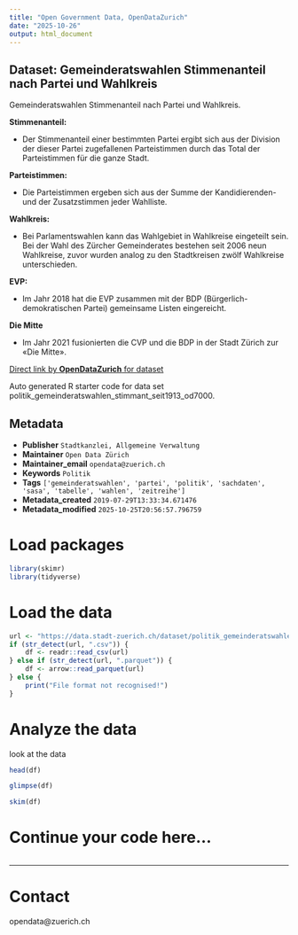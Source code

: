 ```yaml
---
title: "Open Government Data, OpenDataZurich"
date: "2025-10-26"
output: html_document
---
```


## Dataset: Gemeinderatswahlen Stimmenanteil nach Partei und Wahlkreis

Gemeinderatswahlen Stimmenanteil nach Partei und Wahlkreis.

**Stimmenanteil:**

-  Der Stimmenanteil einer bestimmten Partei ergibt sich aus der Division der dieser Partei zugefallenen
Parteistimmen durch das Total der Parteistimmen für die ganze Stadt.

 

[]()

**Parteistimmen:**

-  Die Parteistimmen ergeben sich aus der Summe der Kandidierenden- und der Zusatzstimmen jeder
Wahlliste.

 

[]()

**Wahlkreis:**

-  Bei Parlamentswahlen kann das Wahlgebiet in Wahlkreise eingeteilt sein. Bei der Wahl des Zürcher
Gemeinderates bestehen seit 2006 neun Wahlkreise, zuvor wurden analog zu den Stadtkreisen zwölf
Wahlkreise unterschieden.

 

[]()

**EVP:**

-  Im Jahr 2018 hat die EVP zusammen mit der BDP (Bürgerlich-demokratischen Partei) gemeinsame Listen
eingereicht.

 

[]()

**Die Mitte**

- Im Jahr 2021 fusionierten die CVP und die BDP in der Stadt Zürich zur «Die Mitte».

 

[]()



[Direct link by **OpenDataZurich** for dataset](https://data.stadt-zuerich.ch/dataset/politik_gemeinderatswahlen_stimmant_seit1913_od7000)

Auto generated R starter code for data set politik_gemeinderatswahlen_stimmant_seit1913_od7000.

## Metadata

- **Publisher** `Stadtkanzlei, Allgemeine Verwaltung`
- **Maintainer** `Open Data Zürich`
- **Maintainer_email** `opendata@zuerich.ch`
- **Keywords** `Politik`
- **Tags** `['gemeinderatswahlen', 'partei', 'politik', 'sachdaten', 'sasa', 'tabelle', 'wahlen', 'zeitreihe']`
- **Metadata_created** `2019-07-29T13:33:34.671476`
- **Metadata_modified** `2025-10-25T20:56:57.796759`


# Load packages

```r
library(skimr)
library(tidyverse)
```

# Load the data

```r
url <- "https://data.stadt-zuerich.ch/dataset/politik_gemeinderatswahlen_stimmant_seit1913_od7000/download/POL700OD7000.csv"
if (str_detect(url, ".csv")) {
    df <- readr::read_csv(url)
} else if (str_detect(url, ".parquet")) {
    df <- arrow::read_parquet(url)
} else {
    print("File format not recognised!")
}
```

# Analyze the data

look at the data
```r
head(df)
```

```r
glimpse(df)
```

```r
skim(df)
```

# Continue your code here...

```r

```

------------------------------------------------------------------------

# Contact

opendata@zuerich.ch
